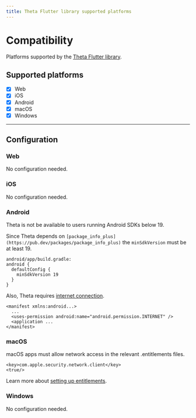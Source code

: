 ```yaml
---
title: Theta Flutter library supported platforms
---
```


# Compatibility

Platforms supported by the [Theta Flutter library](https://pub.dev/packages/theta).

## Supported platforms

- [x] Web
- [x] iOS
- [x] Android
- [x] macOS
- [x] Windows

---

## Configuration

### Web

No configuration needed.

### iOS

No configuration needed.

### Android

<Warning>Theta is not be available to users running Android SDKs below 19.</Warning>

Since Theta depends on `[package_info_plus](https://pub.dev/packages/package_info_plus)` the `minSdkVersion` must be at least 19.

```
android/app/build.gradle:
android {
  defaultConfig {
    minSdkVersion 19
  }
}
```

Also, Theta requires [internet connection](https://developer.android.com/training/basics/network-ops/connecting).

```
<manifest xmlns:android...>
  ...
  <uses-permission android:name="android.permission.INTERNET" />
  <application ...
</manifest>
```

### macOS

macOS apps must allow network access in the relevant .entitlements files.

```
<key>com.apple.security.network.client</key>
<true/>
```

Learn more about [setting up entitlements](https://docs.flutter.dev/platform-integration/macos/building#setting-up-entitlements).

### Windows

No configuration needed.

